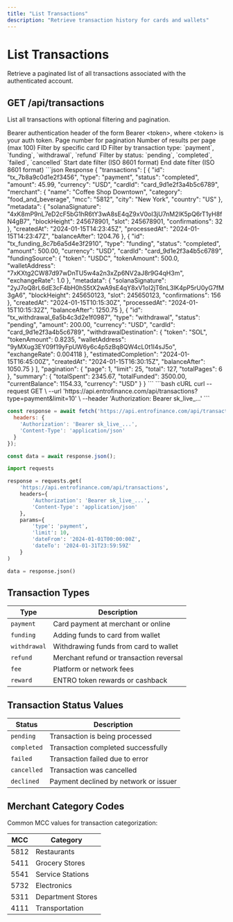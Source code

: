 ```yaml
---
title: "List Transactions"
description: "Retrieve transaction history for cards and wallets"
---
```


# List Transactions

Retrieve a paginated list of all transactions associated with the authenticated account.

## GET /api/transactions

List all transactions with optional filtering and pagination.

<ParamField header="Authorization" type="string" required>
  Bearer authentication header of the form Bearer &lt;token&gt;, where &lt;token&gt; is your auth token.
</ParamField>

<ParamField query="page" type="string" default="1">
  Page number for pagination
</ParamField>

<ParamField query="limit" type="string" default="25">
  Number of results per page (max 100)
</ParamField>

<ParamField query="cardId" type="string" optional>
  Filter by specific card ID
</ParamField>

<ParamField query="type" type="string" optional>
  Filter by transaction type: `payment`, `funding`, `withdrawal`, `refund`
</ParamField>

<ParamField query="status" type="string" optional>
  Filter by status: `pending`, `completed`, `failed`, `cancelled`
</ParamField>

<ParamField query="dateFrom" type="string" optional>
  Start date filter (ISO 8601 format)
</ParamField>

<ParamField query="dateTo" type="string" optional>
  End date filter (ISO 8601 format)
</ParamField>

<ResponseExample>
```json Response
{
  "transactions": [
    {
      "id": "tx_7b8a9c0d1e2f3456",
      "type": "payment",
      "status": "completed",
      "amount": 45.99,
      "currency": "USD",
      "cardId": "card_9d1e2f3a4b5c6789",
      "merchant": {
        "name": "Coffee Shop Downtown",
        "category": "food_and_beverage",
        "mcc": "5812",
        "city": "New York",
        "country": "US"
      },
      "metadata": {
        "solanaSignature": "4xK8mP9nL7eD2cF5bG1hR6tY3wA8sE4qZ9xV0oI3jU7nM2lK5pQ6rT1yH8fN4gB7",
        "blockHeight": 245678901,
        "slot": 245678901,
        "confirmations": 32
      },
      "createdAt": "2024-01-15T14:23:45Z",
      "processedAt": "2024-01-15T14:23:47Z",
      "balanceAfter": 1204.76
    },
    {
      "id": "tx_funding_8c7b6a5d4e3f2910",
      "type": "funding",
      "status": "completed",
      "amount": 500.00,
      "currency": "USD",
      "cardId": "card_9d1e2f3a4b5c6789",
      "fundingSource": {
        "token": "USDC",
        "tokenAmount": 500.0,
        "walletAddress": "7xKXtg2CW87d97wDnTU5w4a2n3xZp6NV2aJ8r9G4qH3m",
        "exchangeRate": 1.0
      },
      "metadata": {
        "solanaSignature": "2yJ7oQ8rL6dE3cF4bH0hS5tX2wA9sE4qY8xV1oI2jT6nL3lK4pP5rU0yG7fM3gA6",
        "blockHeight": 245650123,
        "slot": 245650123,
        "confirmations": 156
      },
      "createdAt": "2024-01-15T10:15:30Z",
      "processedAt": "2024-01-15T10:15:32Z",
      "balanceAfter": 1250.75
    },
    {
      "id": "tx_withdrawal_6a5b4c3d2e1f0987",
      "type": "withdrawal",
      "status": "pending",
      "amount": 200.00,
      "currency": "USD",
      "cardId": "card_9d1e2f3a4b5c6789",
      "withdrawalDestination": {
        "token": "SOL",
        "tokenAmount": 0.8235,
        "walletAddress": "9yMXug3EY09f19yFpUW6y6c4p5zBq8QW4cL0t1I4sJ5o",
        "exchangeRate": 0.004118
      },
      "estimatedCompletion": "2024-01-15T16:45:00Z",
      "createdAt": "2024-01-15T16:30:15Z",
      "balanceAfter": 1050.75
    }
  ],
  "pagination": {
    "page": 1,
    "limit": 25,
    "total": 127,
    "totalPages": 6
  },
  "summary": {
    "totalSpent": 2345.67,
    "totalFunded": 3500.00,
    "currentBalance": 1154.33,
    "currency": "USD"
  }
}
```
</ResponseExample>

<RequestExample>
```bash cURL
curl --request GET \
  --url 'https://api.entrofinance.com/api/transactions?type=payment&limit=10' \
  --header 'Authorization: Bearer sk_live_...'
```

```javascript JavaScript
const response = await fetch('https://api.entrofinance.com/api/transactions?type=payment&limit=10', {
  headers: {
    'Authorization': 'Bearer sk_live_...',
    'Content-Type': 'application/json'
  }
});

const data = await response.json();
```

```python Python
import requests

response = requests.get(
    'https://api.entrofinance.com/api/transactions',
    headers={
        'Authorization': 'Bearer sk_live_...',
        'Content-Type': 'application/json'
    },
    params={
        'type': 'payment',
        'limit': 10,
        'dateFrom': '2024-01-01T00:00:00Z',
        'dateTo': '2024-01-31T23:59:59Z'
    }
)

data = response.json()
```
</RequestExample>

## Transaction Types

| Type | Description |
|------|-------------|
| `payment` | Card payment at merchant or online |
| `funding` | Adding funds to card from wallet |
| `withdrawal` | Withdrawing funds from card to wallet |
| `refund` | Merchant refund or transaction reversal |
| `fee` | Platform or network fees |
| `reward` | ENTRO token rewards or cashback |

## Transaction Status Values

| Status | Description |
|--------|-------------|
| `pending` | Transaction is being processed |
| `completed` | Transaction completed successfully |
| `failed` | Transaction failed due to error |
| `cancelled` | Transaction was cancelled |
| `declined` | Payment declined by network or issuer |

## Merchant Category Codes

Common MCC values for transaction categorization:

| MCC | Category |
|-----|----------|
| 5812 | Restaurants |
| 5411 | Grocery Stores |
| 5541 | Service Stations |
| 5732 | Electronics |
| 5311 | Department Stores |
| 4111 | Transportation |